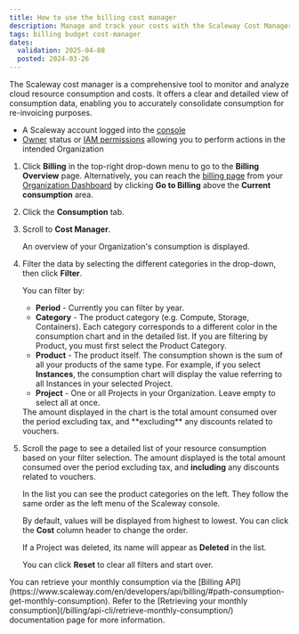 ```yaml
---
title: How to use the billing cost manager
description: Manage and track your costs with the Scaleway Cost Manager.
tags: billing budget cost-manager
dates:
  validation: 2025-04-08
  posted: 2024-03-26
---
```




The Scaleway cost manager is a comprehensive tool to monitor and analyze cloud resource consumption and costs. It offers a clear and detailed view of consumption data, enabling you to accurately consolidate consumption for re-invoicing purposes.

<Requirements />

- A Scaleway account logged into the [console](https://account.scaleway.com/?service=elements)
- [Owner](/iam/concepts/#owner) status or [IAM permissions](/iam/concepts/#permission) allowing you to perform actions in the intended Organization


1. Click **Billing** in the top-right drop-down menu to go to the **Billing Overview** page.
    <Message type="tip">
      Alternatively, you can reach the [billing page](https://console.scaleway.com/billing/overview) from your [Organization Dashboard](https://console.scaleway.com/organization) by clicking **Go to Billing** above the **Current consumption** area.
    </Message>
2. Click the **Consumption** tab.
3. Scroll to **Cost Manager**.

    An overview of your Organization's consumption is displayed.

4. Filter the data by selecting the different categories in the drop-down, then click **Filter**.

    You can filter by:
      - **Period** - Currently you can filter by year.
      - **Category** - The product category (e.g. Compute, Storage, Containers). Each category corresponds to a different color in the consumption chart and in the detailed list.
          <Message type="note">
            If you are filtering by Product, you must first select the Product Category.
          </Message>
      - **Product** - The product itself. The consumption shown is the sum of all your products of the same type. For example, if you select **Instances**, the consumption chart will display the value referring to all Instances in your selected Project.
      - **Project** - One or all Projects in your Organization. Leave empty to select all at once.

      <Message type="important">
        The amount displayed in the chart is the total amount consumed over the period excluding tax, and **excluding** any discounts related to vouchers.
      </Message>

      <Lightbox image={image} alt="picture of a chart showing the 2023 consumption of products in the 'managed databases' category in the Scaleway console." />

5. Scroll the page to see a detailed list of your resource consumption based on your filter selection.
      <Message type="important">
        The amount displayed is the total amount consumed over the period excluding tax, and **including** any discounts related to vouchers.
      </Message>

      <Lightbox image={image2} alt="picture of a list detailing 2023 consumption of products in the 'managed databases' category in the Scaleway console. The list includes the category, product, project, and cost in euros" />

      In the list you can see the product categories on the left. They follow the same order as the left menu of the Scaleway console.

      By default, values will be displayed from highest to lowest. You can click the **Cost** column header to change the order.

      If a Project was deleted, its name will appear as **Deleted** in the list.

      You can click **Reset** to clear all filters and start over.

<Message type="note">
  You can retrieve your monthly consumption via the [Billing API](https://www.scaleway.com/en/developers/api/billing/#path-consumption-get-monthly-consumption). Refer to the [Retrieving your monthly consumption](/billing/api-cli/retrieve-monthly-consumption/) documentation page for more information.
</Message>